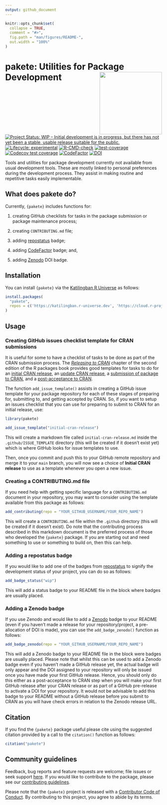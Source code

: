 ```yaml
---
output: github_document
---
```


<!-- README.md is generated from README.Rmd. Please edit that file -->

```r
knitr::opts_chunk$set(
  collapse = TRUE,
  comment = "#>",
  fig.path = "man/figures/README-",
  out.width = "100%"
)
```

# pakete: Utilities for Package Development <img src='man/figures/logo.png' width='200px' align='right' />

<!-- badges: start -->
[![Project Status: WIP – Initial development is in progress, but there has not yet been a stable, usable release suitable for the public.](https://www.repostatus.org/badges/latest/wip.svg)](https://www.repostatus.org/#wip)
[![Lifecycle: experimental](https://img.shields.io/badge/lifecycle-experimental-orange.svg)](https://lifecycle.r-lib.org/articles/stages.html#experimental)
[![R-CMD-check](https://github.com/katilingban/pakete/actions/workflows/R-CMD-check.yaml/badge.svg)](https://github.com/katilingban/pakete/actions/workflows/R-CMD-check.yaml)
[![test-coverage](https://github.com/katilingban/pakete/actions/workflows/test-coverage.yaml/badge.svg)](https://github.com/katilingban/pakete/actions/workflows/test-coverage.yaml)
[![Codecov test coverage](https://codecov.io/gh/katilingban/pakete/branch/main/graph/badge.svg)](https://app.codecov.io/gh/katilingban/pakete?branch=main)
[![CodeFactor](https://www.codefactor.io/repository/github/katilingban/pakete/badge)](https://www.codefactor.io/repository/github/katilingban/pakete)
[![DOI](https://zenodo.org/badge/790010725.svg)](https://zenodo.org/badge/latestdoi/790010725)
<!-- badges: end -->

Tools and utilities for package development currently not available from usual development tools. These are mostly linked to personal preferences during the development process. They assist in making routine and repetitive tasks easily implementable.

## What does pakete do?

Currently, `{pakete}` includes functions for:

1. creating GitHub checklists for tasks in the package submission or package maintenance process;

2. creating `CONTRIBUTING.md` file;

3. adding [repostatus](https://www.repostatus.org/) badge; 

4. adding [CodeFactor](https://www.codefactor.io/) badge; and,

4. adding [Zenodo](https://zenodo.org/) DOI badge.

## Installation

You can install `{pakete}` via the [Katilingban R Universe](https://katilingban.r-universe.dev) as follows:

```r
install.packages(
  "pakete",
  repos = c('https://katilingban.r-universe.dev', 'https://cloud.r-project.org')
)
```

## Usage

### Creating GitHub issues checklist template for CRAN submissions

It is useful for some to have a checklist of tasks to be done as part of the CRAN submission process. The [*Releasing to CRAN*](https://r-pkgs.org/release.html) chapter of the second edition of the R packages book provides good templates for tasks to do for an [initial CRAN release](https://r-pkgs.org/release.html#sec-release-initial), an [update CRAN release](https://r-pkgs.org/release.html#keeping-up-with-change), a [submission of package to CRAN](https://r-pkgs.org/release.html#sec-release-process), and a [post-acceptance to CRAN](https://r-pkgs.org/release.html#sec-release-post-acceptance).

The function `add_issue_template()` assists in creating a GitHub issue template for your package repository for each of these stages of preparing for, submitting to, and getting accepted by CRAN. So, if you want to setup an issues checklist that you can use for preparing to submit to CRAN for an initial release, use:

```r
library(pakete)

add_issue_template("initial-cran-release")
```

This will create a markdown file called `initial-cran-release.md` inside the `.github/ISSUE_TEMPLATE` directory (this will be created if it doesn't exist yet) which is where GitHub looks for issue templates to use.

Then, once you commit and push this to your GitHub remote repository and merge it to your `main` branch, you will now see a choice of **Initial CRAN release** to use as a template whenever you open a new issue.

### Creating a CONTRIBUTING.md file

If you need help with getting specific language for a `CONTRIBUTING.md` document in your repository, you may want to consider using the template available from this package as follows:

```r
add_contributing(repo = "YOUR_GITHUB_USERNAME/YOUR_REPO_NAME")
```

This will create a `CONTRIBUTING.md` file within the `.github` directory (this will be created if it doesn't exist). Do note that the contributing process described in this markdown document is the preferred process of those who developed the `{pakete}` package. If you are starting out and need something to use or something to build on, then this can help.

### Adding a repostatus badge

If you would like to add one of the badges from [repostatus](https://www.repostatus.org/) to signify the development status of your project, you can do so as follows:

```r
add_badge_status("wip")
```

This will add a status badge to your README file in the block where badges are usually placed.

### Adding a Zenodo badge

If you use Zenodo and would like to add a [Zenodo](https://zenodo.org/) badge to your README (even if you haven't made a release for your repository/project, a pre-allocation of DOI is made), you can use the `add_badge_zenodo()` function as follows:

```r
add_badge_zenodo(repo = "YOUR_GITHUB_USERNAME/YOUR_REPO_NAME")
```

This will add a Zenodo badge to your README file in the block were badges are usually placed. Please note that whilst this can be used to add a Zenodo badge even if you haven't made a GitHub release yet, the actual badge will only appear and the DOI assigned to your repository will only be issued once you have made your first GitHub release. Hence, you should only do this either as a post-acceptance to CRAN step when you will make your first GitHub release after your CRAN release or as part of a GitHub pre-release to activate a DOI for your repository. It would not be advisable to add this badge to your README without a GitHub release before you submit to CRAN as you will have check errors in relation to the Zenodo release URL.

## Citation

If you find the `{pakete}` package useful please cite using the suggested citation provided by a call to the `citation()` function as follows:

```r
citation("pakete")
```

## Community guidelines

Feedback, bug reports and feature requests are welcome; file issues or seek support [here](https://github.com/katilingban/pakete/issues). If you would like to contribute to the package, please see our [contributing guidelines](https://katilingban.io/pakete/CONTRIBUTING.html).

Please note that the `{pakete}` project is released with a [Contributor Code of Conduct](https://katilingban.io/pakete/CODE_OF_CONDUCT.html). By contributing to this project, you agree to abide by its terms.

